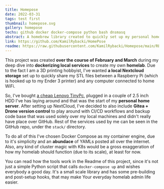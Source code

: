 ```yaml
---
title: Homepose 
date: 2022-03-31
tags: test first
thumbnail: homepose.svg 
gallery: homepose
techs: github docker docker-compose python bash dnsmasq 
abstract: A homebrew library created to quickly set up my personal homelab using Docker and templated managed by a Python module. It also automatically advertises composed services using predefined domain and launches a custom DNS server, that can be used to resolve each service's address over local network.
link: https://github.com/KamilRybacki/HomePose
readme: https://raw.githubusercontent.com/KamilRybacki/Homepose/main/README.md
---
```


This project was created **over the course of February and March** during my deep dive into **dockerizing local services** to create my own **homelab**.
Due to the fact I am a 3D printing hobbyist, I've wanted **a local Nextcloud storage** set up to quickly share my STL files between a Raspberry Pi
(which is hooked up to my Ender 3 printer) and any computer connected to home WiFi.

So, I've bought [a cheap Lenovo TinyPc](https://www.lenovo.com/hk/en/desktops-and-all-in-ones/thinkcentre/m-series-tiny/0958/p/11TC1TMM72E0958), plugged in
a couple of 2.5 inch HDD I've has laying around and that was the start of my **personal home server**. After setting up NextCloud, I've decided to also
include **Gitea + Drone version control** to play around with CI/CD workflows and backup code base that was used solely over my local machines and
didn't really have place over GitHub. Rest of the services used by me can be seen in the GitHub repo, under the `stack/` directory.

To do all of this I've chosen Docker Compose as my container engine, due to it's simplicity and an **abundace** of YAMLs posted all over the internet.
Also, any kind of cluster magic with K8s would be a gross exaggeration of how my homelab should function (due to its scale), at least for now.

You can read how the tools work in the Readme of this project, since it's not just a simple Python script that calls `docker-compose up` and wishes
everybody a good day. It's a small scale library and has some pre-building and post-setup hooks, that may make Your everyday homelab admin life easier.
